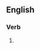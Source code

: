 ==English==

===Verb===
{{head|en|verb form}}

# {{present participle of|redetermine|lang=en|nocat=1}}
